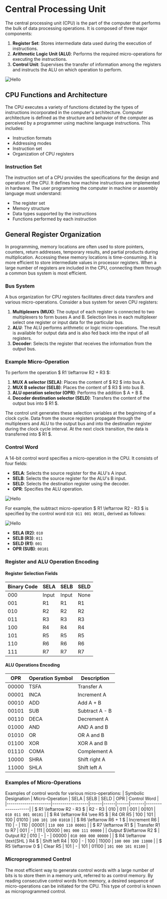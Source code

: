 
# Central Processing Unit 

The central processing unit (CPU) is the part of the computer that performs the bulk of data processing operations. It is composed of three major components:

1. **Register Set**: Stores intermediate data used during the execution of instructions.
2. **Arithmetic Logic Unit (ALU)**: Performs the required micro-operations for executing the instructions.
3. **Control Unit**: Supervises the transfer of information among the registers and instructs the ALU on which operation to perform.

<Image src="/c8/x1.png" alt="Hello" className="dark:invert-[0.93]" width={450} height={450} />

## CPU Functions and Architecture

The CPU executes a variety of functions dictated by the types of instructions incorporated in the computer's architecture. Computer architecture is defined as the structure and behavior of the computer as perceived by a programmer using machine language instructions. This includes:

- Instruction formats
- Addressing modes
- Instruction set
- Organization of CPU registers

### Instruction Set

The instruction set of a CPU provides the specifications for the design and operation of the CPU. It defines how machine instructions are implemented in hardware. The user programming the computer in machine or assembly language must understand:

- The register set
- Memory structure
- Data types supported by the instructions
- Functions performed by each instruction

## General Register Organization

In programming, memory locations are often used to store pointers, counters, return addresses, temporary results, and partial products during multiplication. Accessing these memory locations is time-consuming. It is more efficient to store intermediate values in processor registers. When a large number of registers are included in the CPU, connecting them through a common bus system is most efficient.

### Bus System

A bus organization for CPU registers facilitates direct data transfers and various micro-operations. Consider a bus system for seven CPU registers:

1. **Multiplexers (MUX)**: The output of each register is connected to two multiplexers to form buses A and B. Selection lines in each multiplexer select one register or input data for the particular bus.
2. **ALU**: The ALU performs arithmetic or logic micro-operations. The result is available for output data and is also fed back into the input of all registers.
3. **Decoder**: Selects the register that receives the information from the output bus.

### Example Micro-Operation

To perform the operation $ R1 \leftarrow R2 + R3 $:

1. **MUX A selector (SELA)**: Places the content of $ R2 $ into bus A.
2. **MUX B selector (SELB)**: Places the content of $ R3 $ into bus B.
3. **ALU operation selector (OPR)**: Performs the addition $ A + B $.
4. **Decoder destination selector (SELD)**: Transfers the content of the output bus into $ R1 $.

The control unit generates these selection variables at the beginning of a clock cycle. Data from the source registers propagate through the multiplexers and ALU to the output bus and into the destination register during the clock cycle interval. At the next clock transition, the data is transferred into $ R1 $.

### Control Word

A 14-bit control word specifies a micro-operation in the CPU. It consists of four fields:
- **SELA**: Selects the source register for the ALU's A input.
- **SELB**: Selects the source register for the ALU's B input.
- **SELD**: Selects the destination register using the decoder.
- **OPR**: Specifies the ALU operation.

<Image src="/c8/x3.png" alt="Hello" className="dark:invert-[0.93]" width={650} height={650} />

For example, the subtract micro-operation $ R1 \leftarrow R2 - R3 $ is specified by the control word `010 011 001 00101`, derived as follows:


<Image src="/c8/x2.png" alt="Hello" className="dark:invert-[0.93]" width={300} height={300} />

- **SELA (R2)**: `010`
- **SELB (R3)**: `011`
- **SELD (R1)**: `001`
- **OPR (SUB)**: `00101`


### Register and ALU Operation Encoding

#### Register Selection Fields
| Binary Code | SELA | SELB | SELD |
|-------------|------|------|------|
| 000         | Input| Input| None |
| 001         | R1   | R1   | R1   |
| 010         | R2   | R2   | R2   |
| 011         | R3   | R3   | R3   |
| 100         | R4   | R4   | R4   |
| 101         | R5   | R5   | R5   |
| 110         | R6   | R6   | R6   |
| 111         | R7   | R7   | R7   |

#### ALU Operations Encoding
| OPR    | Operation Symbol | Description       |
|--------|------------------|-------------------|
| 00000  | TSFA             | Transfer A        |
| 00001  | INCA             | Increment A       |
| 00010  | ADD              | Add A + B         |
| 00101  | SUB              | Subtract A - B    |
| 00110  | DECA             | Decrement A       |
| 01000  | AND              | AND A and B       |
| 01010  | OR               | OR A and B        |
| 01100  | XOR              | XOR A and B       |
| 01110  | COMA             | Complement A      |
| 10000  | SHRA             | Shift right A     |
| 11000  | SHLA             | Shift left A      |

### Examples of Micro-Operations

Examples of control words for various micro-operations:
| Symbolic Designation | Micro-Operation  | SELA | SELB | SELD | OPR   | Control Word       |
|----------------------|------------------|------|------|------|-------|--------------------|
| $ R1 \leftarrow R2 - R3 $ | R2 - R3          | 010  | 011  | 001  | 00101 | `010 011 001 00101` |
| $ R4 \leftarrow R4 \vee R5 $ | R4 OR R5        | 100  | 101  | 100  | 01010 | `100 101 100 01010` |
| $ R6 \leftarrow R6 + 1 $ | Increment R6    | 110  | -    | 110  | 00001 | `110 000 110 00001` |
| $ R7 \leftarrow R1 $ | Transfer R1 to R7 | 001  | -    | 111  | 00000 | `001 000 111 00000` |
| $Output$ $\leftarrow R2 $ | Output R2        | 010  | -    | -    | 00000 | `010 000 000 00000` |
| $ R4 \leftarrow \text{SHL } R4 $ | Shift left R4   | 100  | -    | 100  | 11000 | `100 000 100 11000` |
| $ R5 \leftarrow 0 $ | Clear R5         | 101  | -    | 101  | 01100 | `101 000 101 01100` |

### Microprogrammed Control

The most efficient way to generate control words with a large number of bits is to store them in a memory unit, referred to as control memory. By reading consecutive control words from memory, a desired sequence of micro-operations can be initiated for the CPU. This type of control is known as microprogrammed control.
